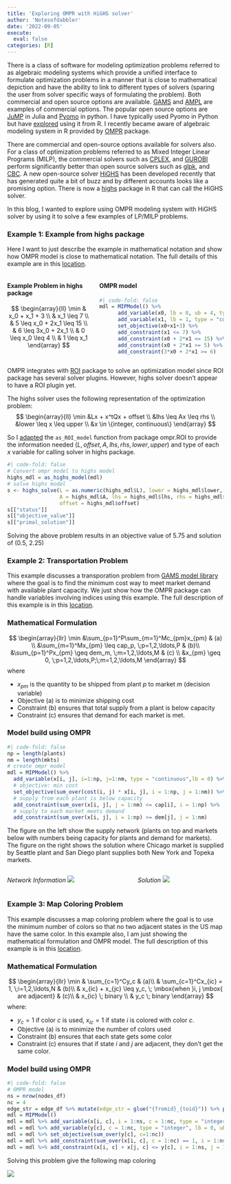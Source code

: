 ```yaml
---
title: 'Exploring OMPR with HiGHS solver'
author: 'Notesofdabbler'
date: '2022-09-05'
execute: 
  eval: false
categories: [R]
---
```


There is a class of software for modeling optimization problems referred to as algebraic modeling systems which provide a unified interface to formulate optimization problems in a manner that is close to mathematical depiction and have the ability to link to different types of solvers (sparing the user from solver specific ways of formulating the problem). Both commercial and open source options are available. [GAMS](https://www.gams.com/) and [AMPL](https://ampl.com/) are examples of commercial options. The popular open source options are [JuMP](https://jump.dev/JuMP.jl/stable/) in Julia and [Pyomo](http://www.pyomo.org/) in python. I have typically used Pyomo in Python but have [explored](https://notesofdabbler.github.io/R_pyomo/2020_07_01_r_pyomo_blogpost.html) using it from R. I recently became aware of algebraic modeling system in R provided by [OMPR](https://dirkschumacher.github.io/ompr/) package. 

There are commercial and open-source options available for solvers also. For a class of optimization problems referred to as Mixed Integer Linear Programs (MILP), the commercial solvers such as [CPLEX](https://www.ibm.com/analytics/cplex-optimizer), and [GUROBI](https://www.gurobi.com/) perform significantly better than open source solvers such as [glpk](https://www.gnu.org/software/glpk/), and [CBC](https://github.com/coin-or/Cbc). A new open-source solver [HiGHS](https://highs.dev/) has been developed recently that has generated quite a bit of buzz and by different accounts looks like a promising option. There is now a [highs](https://cran.r-project.org/web/packages/highs/index.html) package in R that can call the HiGHS solver.

In this blog, I wanted to explore using OMPR modeling system with HiGHS solver by using it to solve a few examples of LP/MILP problems. 

### Example 1: Example from highs package

Here I want to just describe the example in mathematical notation and show how OMPR model is close to mathematical notation. The full details of this example are in this [location](https://notesofdabbler.github.io/optwithR/highs_example_ompr.html).

:::: {.columns}

::: {.column width="40%"}

#### Example Problem in highs package
$$
\begin{array}{ll}
\min & x_0 + x_1 + 3 \\
& x_1 \leq 7 \\
& 5 \leq x_0 + 2x_1 \leq 15 \\
& 6 \leq 3x_0 + 2x_1 \\
& 0 \leq x_0 \leq 4 \\
& 1 \leq x_1
\end{array}
$$
:::

::: {.column width="60%"}

#### OMPR model
```r
#| code-fold: false
mdl = MIPModel() %>%
      add_variable(x0, lb = 0, ub = 4, type = "continuous") %>%
      add_variable(x1, lb = 1, type = "continuous") %>%
      set_objective(x0+x1+3) %>%
      add_constraint(x1 <= 7) %>%
      add_constraint(x0 + 2*x1 <= 15) %>%
      add_constraint(x0 + 2*x1 >= 5) %>%
      add_constraint(3*x0 + 2*x1 >= 6)
```

:::
::::

OMPR integrates with [ROI](https://cran.r-project.org/web/packages/ROI/index.html) package to solve an optimization model since ROI package has several solver plugins. However, highs solver doesn't appear to have a ROI plugin yet. 

The highs solver uses the following representation of the optimization problem:
$$
\begin{array}{ll}
\min &Lx + x^tQx + offset \\
&lhs \leq Ax \leq rhs \\
&lower \leq x \leq upper \\
&x \in \{integer, continuous\}
\end{array}
$$

So I [adapted](https://github.com/notesofdabbler/optwithR/blob/main/ompr_helperfns.R) the `as_ROI_model` function from package ompr.ROI to provide the information needed $(L, offset, A, lhs, rhs, lower, upper)$ and type of each $x$ variable for calling solver in highs package.

```r
#| code-fold: false
# Convert ompr model to highs model
highs_mdl = as_highs_model(mdl)
# solve highs model
s <- highs_solve(L = as.numeric(highs_mdl$L), lower = highs_mdl$lower, upper = highs_mdl$upper,
                 A = highs_mdl$A, lhs = highs_mdl$lhs, rhs = highs_mdl$rhs,
                 offset = highs_mdl$offset)
s[["status"]]
s[["objective_value"]]
s[["primal_solution"]]
```
Solving the above problem results in an objective value of 5.75 and solution of (0.5, 2.25)

### Example 2: Transportation Problem

This example discusses a transporation problem from [GAMS model library](https://www.gams.com/latest/gamslib_ml/libhtml/gamslib_trnsport.html) where the goal is to find the minimum cost way to meet market demand with available plant capacity. We just show how the OMPR package can handle variables involving indices using this example. The full description of this example is in this [location](https://notesofdabbler.github.io/optwithR/gms_trnsprt_ompr.html).

::: {.panel-tabset}

### Mathematical Formulation
$$
\begin{array}{llr}
\min &\sum_{p=1}^P\sum_{m=1}^Mc_{pm}x_{pm} & (a) \\
&\sum_{m=1}^Mx_{pm} \leq cap_p, \;p=1,2,\ldots,P  & (b)\\
&\sum_{p=1}^Px_{pm} \geq dem_m, \;m=1,2,\ldots,M & (c) \\
&x_{pm} \geq 0, \;p=1,2,\ldots,P;\;m=1,2,\ldots,M
\end{array}
$$
where

* $x_{pm}$ is the quantity to be shipped from plant $p$ to market $m$ (decision variable)
* Objective (a) is to minimize shipping cost
* Constraint (b) ensures that total supply from a plant is below capacity
* Constraint (c) ensures that demand for each market is met.

### Model build using OMPR

```r
#| code-fold: false
np = length(plants)
nm = length(mkts)
# create ompr model
mdl = MIPModel() %>%
  add_variable(x[i, j], i=1:np, j=1:nm, type = "continuous",lb = 0) %>%
  # objective: min cost
  set_objective(sum_over(cost(i, j) * x[i, j], i = 1:np, j = 1:nm)) %>% 
  # supply from each plant is below capacity
  add_constraint(sum_over(x[i, j], j = 1:nm) <= cap[i], i = 1:np) %>%  
  # supply to each market meets demand
  add_constraint(sum_over(x[i, j], i = 1:np) >= dem[j], j = 1:nm)
```
:::

The figure on the left show the supply network (plants on top and markets below with numbers being capacity for plants and demand for markets). The figure on the right shows the solution where Chicago market is supplied by Seattle plant and San Diego plant supplies both New York and Topeka markets. 

:::: {.columns}

::: {.column .border}
*Network Information*
![](network_info.png)
:::

::: {.column .border}
*Solution*
![](network_soln.png)
:::
::::

### Example 3: Map Coloring Problem

This example discusses a map coloring problem where the goal is to use the minimum number of colors so that no two adjacent states in the US map have the same color. In this example also, I am just showing the mathematical formulation and OMPR model. The full description of this example is in this [location](https://notesofdabbler.github.io/optwithR/map_colorig_ompr.html). 

::: {.panel-tabset}
### Mathematical Formulation
$$
\begin{array}{llr}
\min & \sum_{c=1}^Cy_c & (a)\\
& \sum_{c=1}^Cx_{ic} = 1, \;i=1,2,\ldots,N & (b)\\
& x_{ic} + x_{jc} \leq y_c, \; \mbox{when }i, j \mbox{ are adjacent} & (c)\\
& x_{ic} \; binary \\
& y_c \; binary
\end{array}
$$
where:

* $y_c=1$ if color $c$ is used, $x_{ic}=1$ if state $i$ is colored with color $c$.
* Objective (a) is to minimize the number of colors used
* Constraint (b) ensures that each state gets some color
* Constraint (c) ensures that if state $i$ and $j$ are adjacent, they don't get the same color.

### Model build using OMPR

```r
#| code-fold: false
# OMPR model
ns = nrow(nodes_df)
nc = 4
edge_str = edge_df %>% mutate(edge_str = glue("{fromid}_{toid}")) %>% pull(edge_str)
mdl = MIPModel()
mdl = mdl %>% add_variable(x[i, c], i = 1:ns, c = 1:nc, type = "integer", lb = 0, ub = 1)
mdl = mdl %>% add_variable(y[c], c = 1:nc, type = "integer", lb = 0, ub = 1)
mdl = mdl %>% set_objective(sum_over(y[c], c=1:nc))
mdl = mdl %>% add_constraint(sum_over(x[i, c], c = 1:nc) == 1, i = 1:ns)
mdl = mdl %>% add_constraint(x[i, c] + x[j, c] <= y[c], i = 1:ns, j = 1:ns, c = 1:nc, glue("{i}_{j}") %in% edge_str)
```
:::

Solving this problem give the following map coloring

![](USmap_colored.png)
